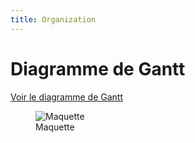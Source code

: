 ```yaml
---
title: Organization
---
```


# Diagramme de Gantt

[Voir le diagramme de Gantt](Gantt_diagram/Gantt_diagramm.html)

![Maquette](Models/Maquette.png)
